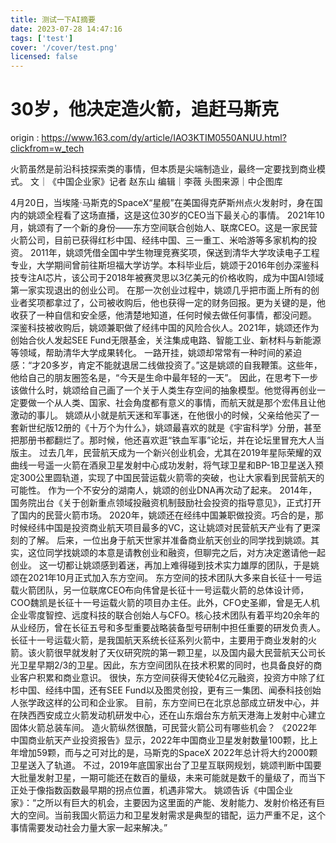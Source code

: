 ```yaml
---
title: 测试一下AI摘要
date: 2023-07-28 14:47:16
tags: ['test']
cover: '/cover/test.png'
licensed: false
---
```

# 30岁，他决定造火箭，追赶马斯克

origin : https://www.163.com/dy/article/IAO3KTIM0550ANUU.html?clickfrom=w_tech

火箭虽然是前沿科技探索类的事情，但本质是尖端制造业，最终一定要找到商业模式。
文｜《中国企业家》记者 赵东山‍
编辑｜李薇
头图来源｜中企图库
<Excerpt />

4月20日，当埃隆·马斯克的SpaceX“星舰”在美国得克萨斯州点火发射时，身在国内的姚颂全程看了这场直播，这是这位30岁的CEO当下最关心的事情。
2021年10月，姚颂有了一个新的身份——东方空间联合创始人、联席CEO。这是一家民营火箭公司，目前已获得红杉中国、经纬中国、三一重工、米哈游等多家机构的投资。
2011年，姚颂凭借全国中学生物理竞赛奖项，保送到清华大学攻读电子工程专业，大学期间曾前往斯坦福大学访学。本科毕业后，姚颂于2016年创办深鉴科技专注AI芯片，该公司于2018年被赛灵思以3亿美元的价格收购，成为中国AI领域第一家实现退出的创业公司。
在那一次创业过程中，姚颂几乎把市面上所有的创业者奖项都拿过了，公司被收购后，他也获得一定的财务回报。更为关键的是，他收获了一种自信和安全感，他清楚地知道，任何时候去做任何事情，都没问题。
深鉴科技被收购后，姚颂兼职做了经纬中国的风险合伙人。2021年，姚颂还作为创始合伙人发起SEE Fund无限基金，关注集成电路、智能工业、新材料与新能源等领域，帮助清华大学成果转化。
一路开挂，姚颂却常常有一种时间的紧迫感：“才20多岁，肯定不能就退居二线做投资了。”这是姚颂的自我鞭策。这些年，他给自己的朋友圈签名是，“今天是生命中最年轻的一天”。
因此，在思考下一步该做什么时，姚颂给自己画了一个关于人类生存空间的抽象模型。他觉得再创业一定要做一个从人类、国家、社会角度都有意义的事情，而航天就是那个宏伟且让他激动的事儿。
姚颂从小就是航天迷和军事迷，在他很小的时候，父亲给他买了一套新世纪版12册的《十万个为什么》，姚颂最喜欢的就是《宇宙科学》分册，甚至把那册书都翻烂了。那时候，他还喜欢逛“铁血军事”论坛，并在论坛里冒充大人当版主。
过去几年，民营航天成为一个新兴创业机会，尤其在2019年星际荣耀的双曲线一号遥一火箭在酒泉卫星发射中心成功发射，将气球卫星和BP-1B卫星送入预定300公里圆轨道，实现了中国民营运载火箭零的突破，也让大家看到民营航天的可能性。
作为一个不安分的湖南人，姚颂的创业DNA再次动了起来。
2014年，国务院出台《关于创新重点领域投融资机制鼓励社会投资的指导意见》，正式打开了国内的民营火箭市场。
2020年，姚颂还在经纬中国兼职做投资。巧合的是，那时候经纬中国是投资商业航天项目最多的VC，这让姚颂对民营航天产业有了更深刻的了解。
后来，一位出身于航天世家并准备商业航天创业的同学找到姚颂。其实，这位同学找姚颂的本意是请教创业和融资，但聊完之后，对方决定邀请他一起创业。
这一切都让姚颂感到着迷，再加上难得碰到技术实力雄厚的团队，于是姚颂在2021年10月正式加入东方空间。
东方空间的技术团队大多来自长征十一号运载火箭团队，另一位联席CEO布向伟曾是长征十一号运载火箭的总体设计师，COO魏凯是长征十一号运载火箭的项目办主任。此外，CFO史圣卿，曾是无人机企业零度智控、远度科技的联合创始人与CFO。核心技术团队有着平均20余年的从业经历，曾在长征五号和多型重要战略装备型号研制中担任重要的研发负责人。
长征十一号运载火箭，是我国航天系统长征系列火箭中，主要用于商业发射的火箭。该火箭很早就发射了天仪研究院的第一颗卫星，以及国内最大民营航天公司长光卫星早期2/3的卫星。因此，东方空间团队在技术积累的同时，也具备良好的商业客户积累和商业意识。
很快，东方空间获得天使轮4亿元融资，投资方中除了红杉中国、经纬中国，还有SEE Fund以及图灵创投，更有三一集团、闻泰科技创始人张学政这样的公司和企业家。
目前，东方空间已在北京总部成立研发中心，并在陕西西安成立火箭发动机研发中心，还在山东烟台东方航天港海上发射中心建立固体火箭总装车间。
造火箭纵然很酷，可民营火箭公司有哪些机会？
《2022年中国商业航天产业投资报告》显示，2022年中国商业卫星发射数量100颗，比上年增加59颗，而与之可对比的是，马斯克的SpaceX 2022年总计将大约2000颗卫星送入了轨道。
不过，2019年底国家出台了卫星互联网规划，姚颂判断中国要大批量发射卫星，一期可能还在数百的量级，未来可能就是数千的量级了，而当下正处于像指数函数最早期的拐点位置，机遇非常大。
姚颂告诉《中国企业家》：“之所以有巨大的机会，主要因为这里面的产能、发射能力、发射价格还有巨大的空间。当前我国火箭运力和卫星发射需求是典型的错配，运力严重不足，这个事情需要发动社会力量大家一起来解决。”
